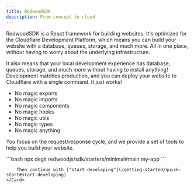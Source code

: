 ```yaml
---
title: RedwoodSDK
description: From concept to cloud
---
```



RedwoodSDK is a React framework for building websites. It's optimized for the Cloudflare Development Platform,
which means you can build your website with a database, queues, storage, and much more. All in one place, without
having to worry about the underlying infrastructure.

It also means that your local development experience has database, queues, storage, and much more without having to install anything! Development matches
production, and you can deploy your website to Cloudflare with a single command. It just works!

- No magic exports
- No magic imports
- No magic components
- No magic hooks
- No magic utils
- No magic types
- No magic anything

You focus on the request/response cycle, and we provide a set of tools to help you build your website.



<CardGrid>
	<Card title="Quick start" icon="">
		```bash
		npx degit redwoodjs/sdk/starters/minimal#main my-app
		```
		
		Then continue with ["start developing"](/getting-started/quick-start#start-developing)
	</Card>
</CardGrid>
